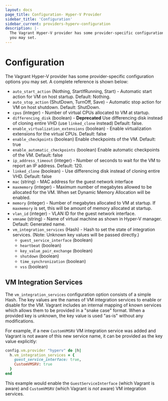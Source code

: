 ```yaml
---
layout: docs
page_title: Configuration- Hyper-V Provider
sidebar_title: 'Configuration'
sidebar_current: providers-hyperv-configuration
description: |-
  The Vagrant Hyper-V provider has some provider-specific configuration options
  you may set.
---
```


# Configuration

The Vagrant Hyper-V provider has some provider-specific configuration options
you may set. A complete reference is shown below:

- `auto_start_action` (Nothing, StartIfRunning, Start) - Automatic start action for VM on host startup. Default: Nothing.
- `auto_stop_action` (ShutDown, TurnOff, Save) - Automatic stop action for VM on host shutdown. Default: ShutDown.
- `cpus` (integer) - Number of virtual CPUs allocated to VM at startup.
- `differencing_disk` (boolean) - **Deprecated** Use differencing disk instead of cloning entire VHD (use `linked_clone` instead) Default: false.
- `enable_virtualization_extensions` (boolean) - Enable virtualization extensions for the virtual CPUs. Default: false
- `enable_checkpoints` (boolean) Enable checkpoints of the VM. Default: true
- `enable_automatic_checkpoints` (boolean) Enable automatic checkpoints of the VM. Default: false
- `ip_address_timeout` (integer) - Number of seconds to wait for the VM to report an IP address. Default: 120.
- `linked_clone` (boolean) - Use differencing disk instead of cloning entire VHD. Default: false
- `mac` (string) - MAC address for the guest network interface
- `maxmemory` (integer) - Maximum number of megabytes allowed to be allocated for the VM. When set Dynamic Memory Allocation will be enabled.
- `memory` (integer) - Number of megabytes allocated to VM at startup. If `maxmemory` is set, this will be amount of memory allocated at startup.
- `vlan_id` (integer) - VLAN ID for the guest network interface.
- `vmname` (string) - Name of virtual machine as shown in Hyper-V manager. Default: Generated name.
- `vm_integration_services` (Hash) - Hash to set the state of integration services. (Note: Unknown key values will be passed directly.)
  - `guest_service_interface` (boolean)
  - `heartbeat` (boolean)
  - `key_value_pair_exchange` (boolean)
  - `shutdown` (boolean)
  - `time_synchronization` (boolean)
  - `vss` (boolean)

## VM Integration Services

The `vm_integration_services` configuration option consists of a simple Hash. The key values are the
names of VM integration services to enable or disable for the VM. Vagrant includes an internal
mapping of known services which allows them to be provided in a "snake case" format. When a provided
key is unknown, the key value is used "as-is" without any modifications.

For example, if a new `CustomVMSRV` VM integration service was added and Vagrant is not aware of this
new service name, it can be provided as the key value explicitly:

```ruby
config.vm.provider "hyperv" do |h|
  h.vm_integration_services = {
    guest_service_interface: true,
    CustomVMSRV: true
  }
end
```

This example would enable the `GuestServiceInterface` (which Vagrant is aware) and `CustomVMSRV` (which
Vagrant is _not_ aware) VM integration services.
